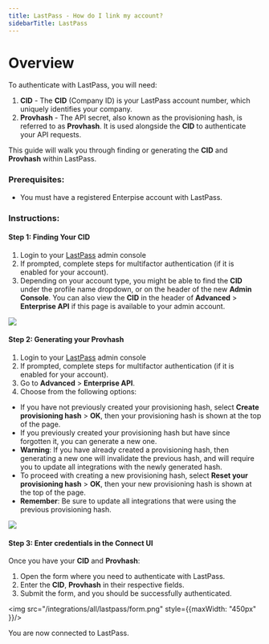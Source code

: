 ```yaml
---
title: LastPass - How do I link my account?
sidebarTitle: LastPass
---
```



# Overview

To authenticate with LastPass, you will need:
1. **CID** - The **CID** (Company ID) is your LastPass account number, which uniquely identifies your company.
2. **Provhash** - The API secret, also known as the provisioning hash, is referred to as **Provhash**. It is used alongside the **CID** to authenticate your API requests.

This guide will walk you through finding or generating the **CID** and **Provhash** within LastPass.

### Prerequisites:

- You must have a registered Enterpise account with LastPass.

### Instructions:

#### Step 1: Finding Your CID
1. Login to your [LastPass](https://admin.lastpass.com/) admin console
2. If prompted, complete steps for multifactor authentication (if it is enabled for your account).
3. Depending on your account type, you might be able to find the **CID** under the profile name dropdown, or on the header of the new **Admin Console**. You can also view the **CID** in the header of **Advanced** > **Enterprise API** if this page is available to your admin account.
<img src="/integrations/all/lastpass/cid.png" />

#### Step 2: Generating your Provhash
1. Login to your [LastPass](https://admin.lastpass.com/) admin console
2. If prompted, complete steps for multifactor authentication (if it is enabled for your account).
3. Go to **Advanced** > **Enterprise API**.
4. Choose from the following options:
-   If you have not previously created your provisioning hash, select **Create provisioning hash** > **OK**, then your provisioning hash is shown at the top of the page.
-   If you previously created your provisioning hash but have since forgotten it, you can generate a new one.
-   **Warning**: If you have already created a provisioning hash, then generating a new one will invalidate the previous hash, and will require you to update all integrations with the newly generated hash.
-   To proceed with creating a new provisioning hash, select **Reset your provisioning hash** > **OK**, then your new provisioning hash is shown at the top of the page.
-   **Remember**: Be sure to update all integrations that were using the previous provisioning hash.
<img src="/integrations/all/lastpass/api_key.png" />


#### Step 3: Enter credentials in the Connect UI

Once you have your **CID** and **Provhash**:
1. Open the form where you need to authenticate with LastPass.
2. Enter the **CID**, **Provhash** in their respective fields.
3. Submit the form, and you should be successfully authenticated.


<img src="/integrations/all/lastpass/form.png" style={{maxWidth: "450px" }}/>

You are now connected to LastPass.
